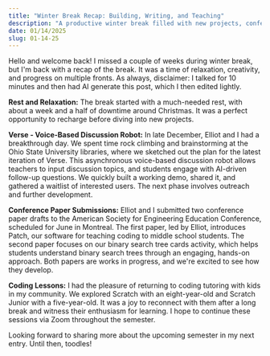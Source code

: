 ```yaml
---
title: "Winter Break Recap: Building, Writing, and Teaching"
description: "A productive winter break filled with new projects, conference paper submissions, and coding lessons."
date: 01/14/2025
slug: 01-14-25
---
```


Hello and welcome back! I missed a couple of weeks during winter break, but I'm back with a recap of the break. It was a time of relaxation, creativity, and progress on multiple fronts. As always, disclaimer: I talked for 10 minutes and then had AI generate this post, which I then edited lightly.

**Rest and Relaxation:**
The break started with a much-needed rest, with about a week and a half of downtime around Christmas. It was a perfect opportunity to recharge before diving into new projects.

**Verse - Voice-Based Discussion Robot:**
In late December, Elliot and I had a breakthrough day. We spent time rock climbing and brainstorming at the Ohio State University libraries, where we sketched out the plan for the latest iteration of Verse. This asynchronous voice-based discussion robot allows teachers to input discussion topics, and students engage with AI-driven follow-up questions. We quickly built a working demo, shared it, and gathered a waitlist of interested users. The next phase involves outreach and further development.

**Conference Paper Submissions:**
Elliot and I submitted two conference paper drafts to the American Society for Engineering Education Conference, scheduled for June in Montreal. The first paper, led by Elliot, introduces Patch, our software for teaching coding to middle school students. The second paper focuses on our binary search tree cards activity, which helps students understand binary search trees through an engaging, hands-on approach. Both papers are works in progress, and we're excited to see how they develop.

**Coding Lessons:**
I had the pleasure of returning to coding tutoring with kids in my community. We explored Scratch with an eight-year-old and Scratch Junior with a five-year-old. It was a joy to reconnect with them after a long break and witness their enthusiasm for learning. I hope to continue these sessions via Zoom throughout the semester.

Looking forward to sharing more about the upcoming semester in my next entry. Until then, toodles!